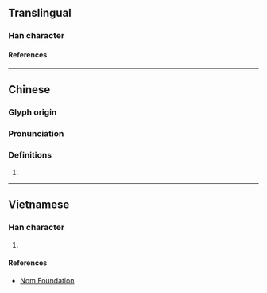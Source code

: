 {{character info/new}}
==Translingual==

===Han character===
{{Han char|rn=75|rad=木|as=11|sn=15|four=|canj=DILE|ids=⿰木康}}

====References====
{{Han ref|kx=0548.090|dkj=15388|dj=0935.270|hdz=21283.130|uh=69FA}}

----

==Chinese==
{{zh-forms}}

===Glyph origin===
{{Han etym}}

===Pronunciation===
{{zh-pron
|m=kāng
|c=hong1
|mc=y
|oc=y
|cat=
}}

===Definitions===
{{zh-hanzi}}

# {{rfdef|zh}}

----

==Vietnamese==

===Han character===
{{vi-readings|rs=木11|reading=[[khang]], [[săng]]}}

# {{defn|lang=vi|sort=木11}}

====References====
* [http://nomfoundation.org/common/nom_details.php?codepoint=69fa Nom Foundation]